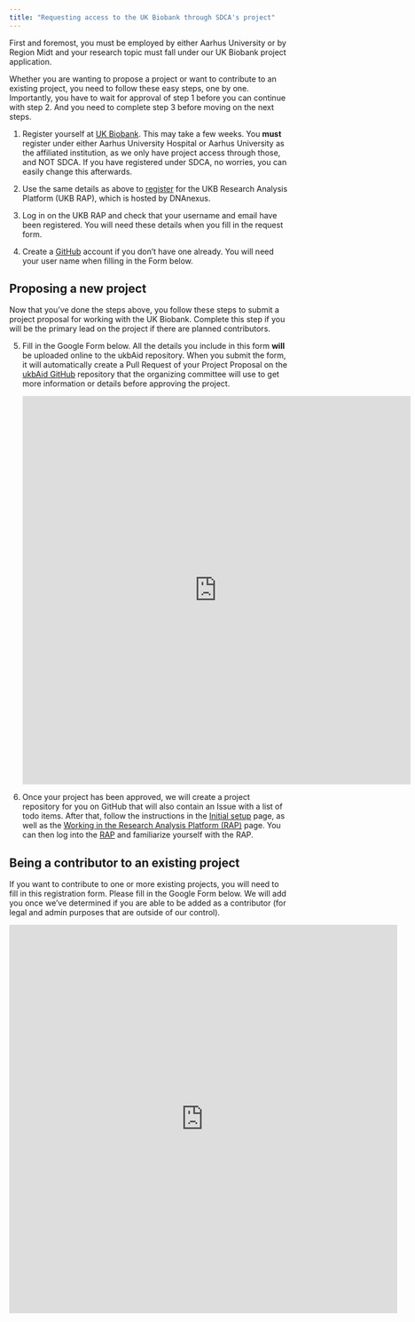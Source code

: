 ```yaml
---
title: "Requesting access to the UK Biobank through SDCA's project"
---
```


::: callout-warning
First and foremost, you must be employed by either Aarhus University or
by Region Midt and your research topic must fall under our UK Biobank
project application.
:::

Whether you are wanting to propose a project or want to contribute to an
existing project, you need to follow these easy steps, one by one.
Importantly, you have to wait for approval of step 1 before you can
continue with step 2. And you need to complete step 3 before moving on
the next steps.

1.  Register yourself at [UK Biobank](https://ams.ukbiobank.ac.uk/ams/).
    This may take a few weeks. You **must** register under either Aarhus
    University Hospital or Aarhus University as the affiliated
    institution, as we only have project access through those, and NOT
    SDCA. If you have registered under SDCA, no worries, you can easily
    change this afterwards.

2.  Use the same details as above to
    [register](https://platform.dnanexus.com/register) for the UKB
    Research Analysis Platform (UKB RAP), which is hosted by DNAnexus.

3.  Log in on the UKB RAP and check that your username and email have
    been registered. You will need these details when you fill in the
    request form.

4.  Create a [GitHub](https://github.com/join) account if you don't have
    one already. You will need your user name when filling in the Form
    below.

## Proposing a new project

Now that you've done the steps above, you follow these steps to submit a
project proposal for working with the UK Biobank. Complete this step if
you will be the primary lead on the project if there are planned
contributors.

5.  Fill in the Google Form below. All the details you include in this
    form **will** be uploaded online to the ukbAid repository. When you
    submit the form, it will automatically create a Pull Request of your
    Project Proposal on the [ukbAid
    GitHub](https://github.com/steno-aarhus/ukbAid/pulls) repository
    that the organizing committee will use to get more information or
    details before approving the project.

    <iframe src="https://docs.google.com/forms/d/e/1FAIpQLSdiY5j0JigvNTp5onPRPwV3paXudxeV00GUHnLTRxii9FWW1Q/viewform?embedded=true" width="700" height="700" frameborder="0" marginheight="0" marginwidth="0">

    </iframe>

2.  Once your project has been approved, we will create a project
    repository for you on GitHub that will also contain an Issue with a
    list of todo items. After that, follow the instructions in the
    [Initial setup](initial-setup.qmd) page, as well as the [Working in
    the Research Analysis Platform (RAP)](using-rap.qmd) page. You can
    then log into the [RAP](https://ukbiobank.dnanexus.com/login) and
    familiarize yourself with the RAP.

## Being a contributor to an existing project

If you want to contribute to one or more existing projects, you will
need to fill in this registration form. Please fill in the Google Form
below. We will add you once we've determined if you are able to be added
as a contributor (for legal and admin purposes that are outside of our
control).

<iframe src="https://docs.google.com/forms/d/e/1FAIpQLSexnnpKboJI27Yv51HR_VelrQnkZkdr5qtxF6h-pev3CgdcLw/viewform?embedded=true" width="700" height="700" frameborder="0" marginheight="0" marginwidth="0">

</iframe>
